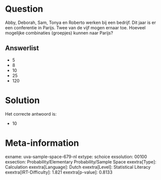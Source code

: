 Question
========

Abby, Deborah, Sam, Tonya en Roberto werken bij een bedrijf. Dit jaar is
er een conferentie in Parijs. Twee van de vijf mogen ernaar toe. Hoeveel
mogelijke combinaties (groepjes) kunnen naar Parijs?

Answerlist
----------

* 5
* 8
* 10
* 25
* 120

Solution
========

Het correcte antwoord is: 

* 10

Meta-information
================
exname: uva-sample-space-679-nl
extype: schoice
exsolution: 00100
exsection: Probability/Elementary Probability/Sample Space
exextra[Type]: Calculation
exextra[Language]: Dutch
exextra[Level]: Statistical Literacy
exextra[IRT-Difficulty]: 1.821
exextra[p-value]: 0.8133
